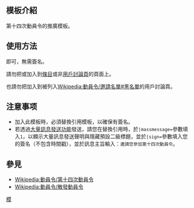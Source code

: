 <includeonly><!-- 在這裡加入模板的保護標識 --></includeonly><noinclude>{{Documentation subpage}}</noinclude>
<!-- 在本行下編輯模板說明 -->
== 模板介紹 ==
第十四次動員令的推廣模板。

== 使用方法 ==
{{tls|動員令}}即可，無需簽名。

請勿把{{tls|動員令}}或{{tl|動員令}}加入到[[Wikipedia:什麼是條目|條目]]或非[[Wikipedia:用戶頁#我的用户对话页上可以放些什么内容？|用戶討論頁]]的頁面上。

也請勿把{{tls|動員令}}加入到被列入[[Wikipedia:動員令/邀請名單#黑名單]]的用戶討論頁。

== 注意事项 ==
* 加入此模板時，必須替換引用模板，以確保有簽名。
* 若透過[[WP:MMS|大量訊息發送功能]]發送，請您在替換引用時，於<code>|massmessage=</code>參數填入<code>1</code>，以顯示大量訊息發送聲明與隱藏預設二級標題，並於<code>|sign=</code>參數填入您的簽名（不包含時間戳），並於訊息主旨輸入：<code>邀請您參加第十四次動員令</code>。

== 參見 ==
* [[Wikipedia:動員令/第十四次動員令]]
* [[Wikipedia:動員令/散發動員令]]

<includeonly>
<!-- 本行下加入模板的分類 -->
[[Category:第十四次動員令|模]]
</includeonly>